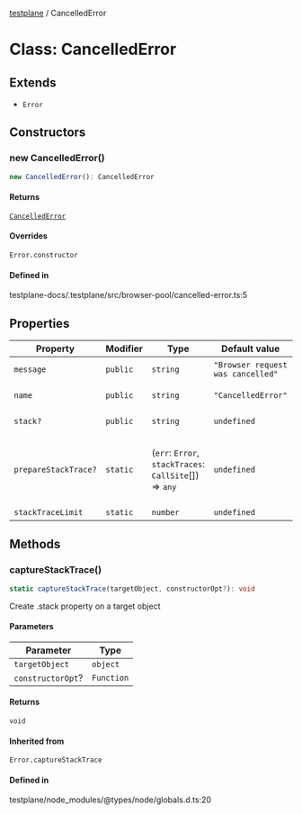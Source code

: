 [testplane](../README.mdx) / CancelledError

# Class: CancelledError

## Extends

- `Error`

## Constructors

### new CancelledError()

```ts
new CancelledError(): CancelledError
```

#### Returns

[`CancelledError`](CancelledError.mdx)

#### Overrides

`Error.constructor`

#### Defined in

testplane-docs/.testplane/src/browser-pool/cancelled-error.ts:5

## Properties

| Property | Modifier | Type | Default value | Description | Overrides | Inherited from | Defined in |
| ------ | ------ | ------ | ------ | ------ | ------ | ------ | ------ |
| `message` | `public` | `string` | `"Browser request was cancelled"` | - | `Error.message` | - | testplane-docs/.testplane/src/browser-pool/cancelled-error.ts:3 |
| `name` | `public` | `string` | `"CancelledError"` | - | `Error.name` | - | testplane-docs/.testplane/src/browser-pool/cancelled-error.ts:2 |
| `stack?` | `public` | `string` | `undefined` | - | - | `Error.stack` | testplane-docs/node\_modules/typescript/lib/lib.es5.d.ts:1078 |
| `prepareStackTrace?` | `static` | (`err`: `Error`, `stackTraces`: `CallSite`[]) => `any` | `undefined` | Optional override for formatting stack traces **See** https://v8.dev/docs/stack-trace-api#customizing-stack-traces | - | `Error.prepareStackTrace` | testplane/node\_modules/@types/node/globals.d.ts:27 |
| `stackTraceLimit` | `static` | `number` | `undefined` | - | - | `Error.stackTraceLimit` | testplane/node\_modules/@types/node/globals.d.ts:29 |

## Methods

### captureStackTrace()

```ts
static captureStackTrace(targetObject, constructorOpt?): void
```

Create .stack property on a target object

#### Parameters

| Parameter | Type |
| ------ | ------ |
| `targetObject` | `object` |
| `constructorOpt`? | `Function` |

#### Returns

`void`

#### Inherited from

`Error.captureStackTrace`

#### Defined in

testplane/node\_modules/@types/node/globals.d.ts:20
